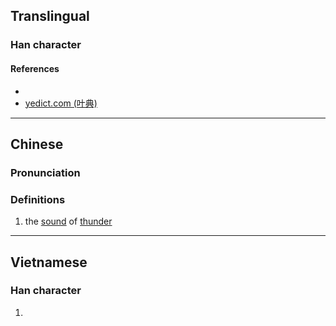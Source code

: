 {{character info/new}}
==Translingual==

===Han character===
{{Han char|rn=85|rad=水|as=06|sn=9|four=|canj=EMGB|ids=⿰氵再}}

====References====
* {{Han ref|kx=0619.200|dkj=17355|hdz=31603.010|uh=6D05|ud=27909}}
* [http://yedict.com/htm/6D/6D05.htm yedict.com (叶典)]

----

==Chinese==
{{zh-forms}}

===Pronunciation===
{{zh-pron
|m=zài
|c=zoi3
|mc=y
|oc=y
|ma=
|cat=n
}}

===Definitions===
{{zh-hanzi}}

# the [[sound]] of [[thunder]]

----

==Vietnamese==

===Han character===
{{vi-readings|rs=水06|hanviet=tưới}}

# {{defn|lang=vi|sort=水06}}